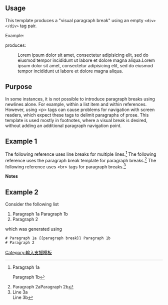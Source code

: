 {{Documentation subpage}}
{{Template shortcut|pb|parabr|paragraph}}

== Usage ==
This template produces a "visual paragraph break" using an empty <code>&lt;div&gt;&lt;/div&gt;</code> tag pair.

Example:

:{{xt|Lorem ipsum dolor sit amet, consectetur adipisicing elit, sed do eiusmod tempor incididunt ut labore et dolore magna aliqua.<nowiki>{{paragraph break}}</nowiki>Lorem ipsum dolor sit amet, consectetur adipisicing elit, sed do eiusmod tempor incididunt ut labore et dolore magna aliqua.}}

produces:

:Lorem ipsum dolor sit amet, consectetur adipisicing elit, sed do eiusmod tempor incididunt ut labore et dolore magna aliqua.{{paragraph break}}Lorem ipsum dolor sit amet, consectetur adipisicing elit, sed do eiusmod tempor incididunt ut labore et dolore magna aliqua.

== Purpose ==
In some instances, it is not possible to introduce paragraph breaks using newlines alone.  For example, within a list item and within references.  However, using &lt;p&gt; tags can cause problems for navigation with screen readers, which expect these tags to delimit paragraphs of prose. This template is used mostly in footnotes, where a visual break is desired, without adding an additional paragraph navigation point.

== Example 1 ==
The following reference uses line breaks for multiple lines.<ref>
Paragraph 1a

Paragraph 1b
</ref>
The following reference uses the paragraph break template for paragraph breaks.<ref>Paragraph 2a{{paragraph break}}Paragraph 2b</ref>
The following reference uses &lt;br&gt; tags for paragraph breaks.<ref>Line 3a<br />Line 3b</ref>

'''Notes'''
{{reflist}}

== Example 2 ==
Consider the following list
# Paragraph 1a {{paragraph break}} Paragraph 1b
# Paragraph 2

which was generated using
<pre>
# Paragraph 1a {{paragraph break}} Paragraph 1b
# Paragraph 2
</pre>

<includeonly>
<!-- Categories go here: -->
[[Category:輸入支援模板]]
</includeonly>